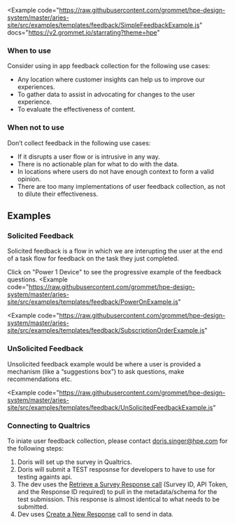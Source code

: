 
<Example
  code="https://raw.githubusercontent.com/grommet/hpe-design-system/master/aries-site/src/examples/templates/feedback/SimpleFeedbackExample.js"
  docs="https://v2.grommet.io/starrating?theme=hpe"
>
  <SimpleFeedbackExample />
</Example>

### When to use
Consider using in app feedback collection for the following use cases:
- Any location where customer insights can help us to improve our experiences.
- To gather data to assist in advocating for changes to the user experience.
- To evaluate the effectiveness of content.

### When not to use
Don’t collect feedback in the following use cases:
- If it disrupts a user flow or is intrusive in any way.
- There is no actionable plan for what to do with the data.
- In locations where users do not have enough context to form a valid opinion. 
- There are too many implementations of user feedback collection, as not to dilute their effectiveness.

## Examples


### Solicited Feedback
Solicited feedback is a flow in which we are interupting the user at the end of a task flow for feedback on the task they just completed. 

Click on "Power 1 Device" to see the progressive example of the feedback questions. 
<Example
  code="https://raw.githubusercontent.com/grommet/hpe-design-system/master/aries-site/src/examples/templates/feedback/PowerOnExample.js"
>
  <PowerOnExample />
</Example>

<Example
  code="https://raw.githubusercontent.com/grommet/hpe-design-system/master/aries-site/src/examples/templates/feedback/SubscriptionOrderExample.js"
>
  <SubscriptionOrderExample />
</Example>


### UnSolicited Feedback
Unsolicited feedback example would be where a user is provided a mechanism (like a “suggestions box”) to ask questions, make recommendations etc.

<Example
  code="https://raw.githubusercontent.com/grommet/hpe-design-system/master/aries-site/src/examples/templates/feedback/UnSolicitedFeedbackExample.js"
>
  <UnSolicitedFeedbackExample />
</Example>

### Connecting to Qualtrics
To iniate user feedback collection, please contact doris.singer@hpe.com for the following steps:

1. Doris will set up the survey in Qualtrics.
2. Doris will submit a TEST resposnse for developers to have to use for testing againts api.
3. The dev uses the [Retrieve a Survey Response call](https://api.qualtrics.com/1179a68b7183c-retrieve-a-survey-response) (Survey ID, API Token, and the Response ID required) to pull in the metadata/schema for the test submission. This response is almost identical to what needs to be submitted.
4. Dev uses [Create a New Response](https://api.qualtrics.com/f1cad92018d2b-create-a-new-response) call to send in data.
